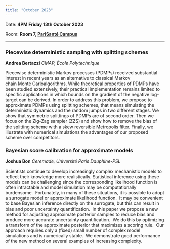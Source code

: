```yaml
---
title: "October 2023"
---
```


Date: **4PM Friday 13th October 2023**

Room: **Room 7, [PariSanté Campus](https://maps.app.goo.gl/cpFoxoZgbT6HCV6x9)**

------------------------------------------------------------------------

### **Piecewise deterministic sampling with splitting schemes**

**Andrea Bertazzi** *CMAP, École Polytechnique* 

Piecewise deterministic Markov processes (PDMPs) received substantial interest in recent years as an alternative to classical Markov chain Monte Carloalgorithms. While theoretical properties of PDMPs have been studied extensively, their practical implementation remains limited to specific applications in which bounds on the gradient of the negative log-target can be derived. In order to address this problem, we propose to approximate PDMPs using splitting schemes, that means simulating the deterministic dynamics and the random jumps in two different stages. We show that symmetric splittings of PDMPs are of second order. Then we focus on the Zig-Zag sampler (ZZS) and show how to remove the bias of the splitting scheme with a skew reversible Metropolis filter. Finally, we illustrate with numerical simulations the advantages of our proposed scheme over competitors.

### **Bayesian score calibration for approximate models**

**Joshua Bon** *Ceremade, Université Paris Dauphine-PSL*

Scientists continue to develop increasingly complex mechanistic models to reflect their knowledge more realistically. Statistical inference using these models can be challenging since the corresponding likelihood function is often intractable and model simulation may be computationally burdensome.  Fortunately, in many of these situations, it is possible to adopt a surrogate model or approximate likelihood function.  It may be convenient to base Bayesian inference directly on the surrogate, but this can result in bias and poor uncertainty quantification.  In this paper we propose a new method for adjusting approximate posterior samples to reduce bias and produce more accurate uncertainty quantification.  We do this by optimizing a transform of the approximate posterior that maximizes a scoring rule.  Our approach requires only a (fixed) small number of complex model simulations and is numerically stable.  We demonstrate good performance of the new method on several examples of increasing complexity.
